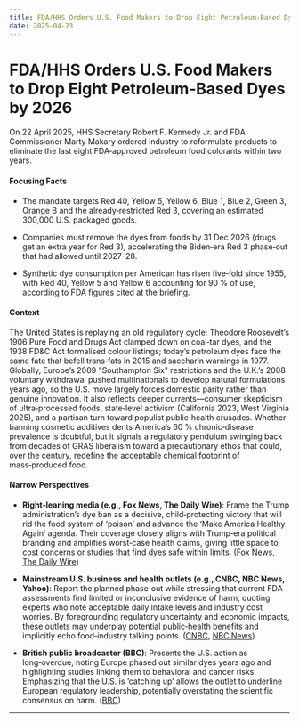 ```yaml
---
title: FDA/HHS Orders U.S. Food Makers to Drop Eight Petroleum‑Based Dyes by 2026
date: 2025-04-23
---
```


# FDA/HHS Orders U.S. Food Makers to Drop Eight Petroleum‑Based Dyes by 2026

On 22 April 2025, HHS Secretary Robert F. Kennedy Jr. and FDA Commissioner Marty Makary ordered industry to reformulate products to eliminate the last eight FDA‑approved petroleum food colorants within two years.

#### Focusing Facts

- The mandate targets Red 40, Yellow 5, Yellow 6, Blue 1, Blue 2, Green 3, Orange B and the already‑restricted Red 3, covering an estimated 300,000 U.S. packaged goods.

- Companies must remove the dyes from foods by 31 Dec 2026 (drugs get an extra year for Red 3), accelerating the Biden‑era Red 3 phase‑out that had allowed until 2027–28.

- Synthetic dye consumption per American has risen five‑fold since 1955, with Red 40, Yellow 5 and Yellow 6 accounting for 90 % of use, according to FDA figures cited at the briefing.

#### Context

The United States is replaying an old regulatory cycle: Theodore Roosevelt’s 1906 Pure Food and Drugs Act clamped down on coal‑tar dyes, and the 1938 FD&C Act formalised colour listings; today’s petroleum dyes face the same fate that befell trans‑fats in 2015 and saccharin warnings in 1977.  Globally, Europe’s 2009 "Southampton Six" restrictions and the U.K.’s 2008 voluntary withdrawal pushed multinationals to develop natural formulations years ago, so the U.S. move largely forces domestic parity rather than genuine innovation.  It also reflects deeper currents—consumer skepticism of ultra‑processed foods, state‑level activism (California 2023, West Virginia 2025), and a partisan turn toward populist public‑health crusades.  Whether banning cosmetic additives dents America’s 60 % chronic‐disease prevalence is doubtful, but it signals a regulatory pendulum swinging back from decades of GRAS liberalism toward a precautionary ethos that could, over the century, redefine the acceptable chemical footprint of mass‑produced food.

#### Narrow Perspectives

- **Right‑leaning media (e.g., Fox News, The Daily Wire)**: Frame the Trump administration’s dye ban as a decisive, child‑protecting victory that will rid the food system of ‘poison’ and advance the ‘Make America Healthy Again’ agenda. Their coverage closely aligns with Trump‑era political branding and amplifies worst‑case health claims, giving little space to cost concerns or studies that find dyes safe within limits. ([Fox News](https://www.foxnews.com/food-drink/food-dyes-phased-out-trump-administration-latest-round-bans), [The Daily Wire](https://www.dailywire.com/news/rfk-jr-to-ban-petroleum-based-food-dyes))

- **Mainstream U.S. business and health outlets (e.g., CNBC, NBC News, Yahoo)**: Report the planned phase‑out while stressing that current FDA assessments find limited or inconclusive evidence of harm, quoting experts who note acceptable daily intake levels and industry cost worries. By foregrounding regulatory uncertainty and economic impacts, these outlets may underplay potential public‑health benefits and implicitly echo food‑industry talking points. ([CNBC](https://www.cnbc.com/2025/04/22/fda-announces-food-dye-ban.html), [NBC News](https://www.nbcnews.com/health/health-news/rfk-jr-announces-plans-remove-artificial-dyes-nations-food-supply-rcna202184))

- **British public broadcaster (BBC)**: Presents the U.S. action as long‑overdue, noting Europe phased out similar dyes years ago and highlighting studies linking them to behavioral and cancer risks. Emphasizing that the U.S. is ‘catching up’ allows the outlet to underline European regulatory leadership, potentially overstating the scientific consensus on harm. ([BBC](https://www.bbc.com/news/articles/cpdzyjyp8x1o))

---
